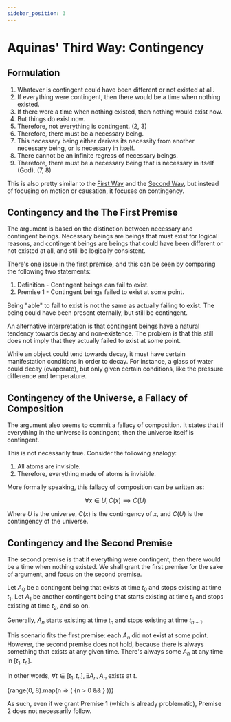 ```yaml
---
sidebar_position: 3
---
```


# Aquinas' Third Way: Contingency

## Formulation

1. Whatever is contingent could have been different or not existed at all.
2. If everything were contingent, then there would be a time when nothing existed.
3. If there were a time when nothing existed, then nothing would exist now.
4. But things do exist now.
5. Therefore, not everything is contingent. (2, 3)
6. Therefore, there must be a necessary being.
7. This necessary being either derives its necessity from another necessary being, or is necessary in itself.
8. There cannot be an infinite regress of necessary beings.
9. Therefore, there must be a necessary being that is necessary in itself (God). (7, 8)

This is also pretty similar to the [First Way](./Aquinas%20First%20Way.mdx) and the [Second Way](./Aquinas%20Second%20Way.mdx), but instead of focusing on motion or causation, it focuses on contingency.

## Contingency and the The First Premise

The argument is based on the distinction between necessary and contingent beings.
Necessary beings are beings that must exist for logical reasons, and contingent beings are beings that could have been different or not existed at all, and still be logically consistent.

There's one issue in the first premise, and this can be seen by comparing the following two statements:

1. Definition - Contingent beings can fail to exist.
2. Premise 1 - Contingent beings failed to exist at some point.

Being "able" to fail to exist is not the same as actually failing to exist.
The being could have been present eternally, but still be contingent.

An alternative interpretation is that contingent beings have a natural tendency towards decay and non-existence.
The problem is that this still does not imply that they actually failed to exist at some point.

While an object could tend towards decay, it must have certain manifestation conditions in order to decay.
For instance, a glass of water could decay (evaporate), but only given certain conditions, like the pressure difference and temperature.

## Contingency of the Universe, a Fallacy of Composition

The argument also seems to commit a fallacy of composition.
It states that if everything in the universe is contingent, then the universe itself is contingent.

This is not necessarily true. Consider the following analogy:

1. All atoms are invisible.
2. Therefore, everything made of atoms is invisible.

More formally speaking, this fallacy of composition can be written as:

$$
\begin{equation}
\forall x \in U, C(x) \implies C(U)
\end{equation}
$$

Where $U$ is the universe, $C(x)$ is the contingency of $x$, and $C(U)$ is the contingency of the universe.

## Contingency and the Second Premise

The second premise is that if everything were contingent, then there would be a time when nothing existed.
We shall grant the first premise for the sake of argument, and focus on the second premise.

Let $A_0$ be a contingent being that exists at time $t_0$ and stops existing at time $t_1$.
Let $A_1$ be another contingent being that starts existing at time $t_1$ and stops existing at time $t_2$, and so on.

Generally, $A_n$ starts existing at time $t_n$ and stops existing at time $t_{n+1}$.

This scenario fits the first premise: each $A_n$ did not exist at some point.
However, the second premise does not hold, because there is always something that exists at any given time.
There's always some $A_n$ at any time in $[t_1, t_n]$.

In other words, $\forall t \in [t_1, t_n], \exists A_n, A_n \text{ exists at } t$.

<Mafs>
    <Transform translate={[-3.5, 0]}>
        {range(0, 8).map(n => (
            <Fragment key={n}>
                <Point x={n} y={0} />
                <LaTeX tex={"t_" + n} at={[n, 0.3]} />
                {n > 0 && <LaTeX tex={"A_" + (n - 1)} at={[n - 0.5, -0.3]} />}
            </Fragment>
        ))}
        <Line.Segment point1={[0, 0]} point2={[7, 0]} />
    </Transform>
</Mafs>

As such, even if we grant Premise 1 (which is already problematic), Premise 2 does not necessarily follow.

